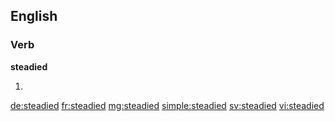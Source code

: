 ==English==

===Verb===
'''steadied'''

# {{past of|steady}}

[[de:steadied]]
[[fr:steadied]]
[[mg:steadied]]
[[simple:steadied]]
[[sv:steadied]]
[[vi:steadied]]